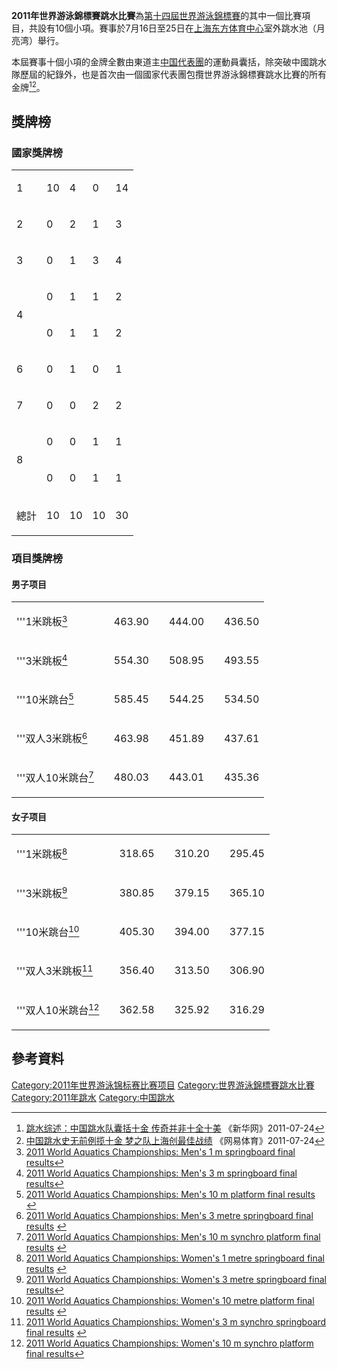 {{noteTA|G1=Aquatics
|T=zh-hans:2011年世界游泳锦标赛跳水比赛;zh-hant:2011年世界游泳錦標賽跳水比賽;zh-tw:2011年世界游泳錦標賽跳水比賽;zh-hk:2011年世界游泳錦標賽跳水比賽;zh-mo:2011年世界游泳錦標賽跳水比賽;}}
'''2011年世界游泳錦標賽跳水比賽'''為[[2011年世界游泳錦標賽|第十四屆世界游泳錦標賽]]的其中一個比賽項目，共設有10個小項。賽事於7月16日至25日在[[上海东方体育中心|上海东方体育中心]]室外跳水池（月亮湾）舉行。

本屆賽事十個小項的金牌全數由東道主[[2011年世界游泳锦标赛中国代表团|中国代表團]]的運動員囊括，除突破中國跳水隊歷屆的紀錄外，也是首次由一個國家代表團包攬世界游泳錦標賽跳水比賽的所有金牌<ref>[http://sports.sina.com.cn/o/2011-07-24/18395673105.shtml 跳水综述：中国跳水队囊括十金 传奇并非十全十美] {{Wayback|url=http://sports.sina.com.cn/o/2011-07-24/18395673105.shtml |date=20201023181450 }}《新华网》2011-07-24</ref><ref>[http://sports.163.com/11/0724/17/79OD5MV700051CAQ.html 中国跳水史无前例揽十金 梦之队上海创最佳战绩] {{Wayback|url=http://sports.163.com/11/0724/17/79OD5MV700051CAQ.html |date=20201023181423 }}《网易体育》2011-07-24</ref>。

== 獎牌榜 ==
=== 國家獎牌榜 ===
{| {{RankedMedalTable|class=wikitable sortable|nation-width=100px}}
|- bgcolor=#ccccff
|1||align=left|{{flagIOC2|CHN|2011年世界游泳锦标赛}}||10||4||0||14
|-
|2||align=left|{{flagIOC2|RUS|2011年世界游泳锦标赛}}||0||2||1||3
|-
|3||align=left|{{flagIOC2|GER|2011年世界游泳锦标赛}}||0||1||3||4
|-
|rowspan=2|4||align=left|{{flagIOC2|AUS|2011年世界游泳锦标赛}}||0||1||1||2
|-
|align=left|{{flagIOC2|CAN|2011年世界游泳锦标赛}}||0||1||1||2
|-
|6||align=left|{{flagIOC2|USA|2011年世界游泳锦标赛}}||0||1||0||1
|-
|7||align=left|{{flagIOC2|MEX|2011年世界游泳锦标赛}}||0||0||2||2
|-
|rowspan=2|8||align=left|{{flagIOC2|ITA|2011年世界游泳锦标赛}}||0||0||1||1
|-
|align=left|{{flagIOC2|UKR|2011年世界游泳锦标赛}}||0||0||1||1
|-class="sortbottom"
!colspan=2| 總計|| 10 || 10 || 10 || 30
|}
{{legend2|#ccccff|主辦國|border=solid 1px #AAAAAA}}

=== 項目獎牌榜 ===
==== 男子项目 ====
{|{{MedalistTable|type=项目|columns=2|labelwidth=120px|width=220px|style=font-size:small;}}
|-
| '''1米跳板<ref>[http://www.omegatiming.com/diving/racearchives/2011/shanghai2011/F73E_DetResIndidivual_102_Final_1m_springboard_men.pdf 2011 World Aquatics Championships: Men's 1 m springboard final results]{{dead link|date=十一月 2017 |bot=InternetArchiveBot }}{{en}}</ref>
| {{flagathlete|[[李世鑫|李世鑫]]|CHN}}||463.90
| {{flagathlete|[[何敏|何敏]]|CHN}}||444.00
| {{flagathlete|[[帕弗洛·罗森贝格|帕弗洛·罗森贝格]]|GER}}||436.50
|-
| '''3米跳板<ref>[http://www.omegatiming.com/diving/racearchives/2011/shanghai2011/F73E_DetResIndidivual_108_Final_3m_springboard_men.pdf 2011 World Aquatics Championships: Men's 3 m springboard final results]{{dead link|date=十一月 2017 |bot=InternetArchiveBot }}{{en}}</ref>
| {{flagathlete|[[何冲|何冲]]|CHN}}||554.30
| {{flagathlete|[[伊爾雅·扎哈洛夫|伊爾雅·扎哈洛夫]]|RUS}}||508.95
| {{flagathlete|[[Evgeny_Kuznetsov|Evgeny Kuznetsov]]|RUS}}||493.55
|-
| '''10米跳台<ref>[http://www.omegatiming.com/diving/racearchives/2011/shanghai2011/F73E_DetResIndidivual_110_Final_10m_Platform_men.pdf 2011 World Aquatics Championships: Men's 10 m platform final results] {{webarchive|url=http://archive.wikiwix.com/cache/20110725153329/http://www.omegatiming.com/diving/racearchives/2011/shanghai2011/F73E_DetResIndidivual_110_Final_10m_Platform_men.pdf |date=2011-07-25 }}{{en}}</ref>
| {{flagathlete|[[邱波|邱波]]|CHN}}||585.45
| {{flagathlete|[[戴维·布迪亚|戴维·布迪亚]]|USA}}||544.25
| {{flagathlete|[[萨沙·克莱因|萨沙·克莱因]]|GER}}||534.50
|-
| '''双人3米跳板<ref>[http://www.omegatiming.com/diving/racearchives/2011/shanghai2011/F73F_DetResSynchro_106_Final_3m_synchro_springboard_men.pdf 2011 World Aquatics Championships: Men's 3 metre springboard final results] {{Wayback|url=http://www.omegatiming.com/diving/racearchives/2011/shanghai2011/F73F_DetResSynchro_106_Final_3m_synchro_springboard_men.pdf |date=20110812185317 }}{{en}}</ref>
| {{flagathlete|[[秦凯|秦凯]]|CHN}}<br/>{{flagathlete|[[罗玉通|罗玉通]]|CHN}}||463.98
| {{flagathlete|[[伊爾雅·扎哈洛夫|伊爾雅·扎哈洛夫]]|RUS}}<br/>{{flagathlete|[[Evgeny_Kuznetsov|Evgeny Kuznetsov]]|RUS}}||451.89
| {{flagathlete|[[亚哈尔·卡斯蒂略|亚哈尔·卡斯蒂略]]|MEX}}<br/>{{flagathlete|[[Julián_Sánchez|Julián Sánchez]]|MEX}}||437.61
|-
| '''双人10米跳台<ref>[http://www.omegatiming.com/diving/racearchives/2011/shanghai2011/F73F_DetResSynchro_103_Final_10m_synchro_platform_men.pdf 2011 World Aquatics Championships: Men's 10 m synchro platform final results] {{Wayback|url=http://www.omegatiming.com/diving/racearchives/2011/shanghai2011/F73F_DetResSynchro_103_Final_10m_synchro_platform_men.pdf |date=20110812184432 }}{{en}}</ref>
| {{flagathlete|[[火亮|火亮]]|CHN}}<br/>{{flagathlete|[[邱波|邱波]]|CHN}}||480.03
| {{flagathlete|[[帕特里克·豪斯丁|帕特里克·豪斯丁]]|GER}}<br/>{{flagathlete|[[萨沙·克莱因|萨沙·克莱因]]|GER}}||443.01
| {{flagathlete|[[亚历山大·戈尔什科沃佐夫|亚历山大·戈尔什科沃佐夫]]|UKR}}<br/>{{flagathlete|[[亚历山大·邦达尔|亚历山大·邦达尔]]|UKR}}||435.36
|}

==== 女子项目 ====
{|{{MedalistTable|type=项目|columns=2|labelwidth=120px|style=font-size:small;}}
|-
| '''1米跳板<ref>[http://www.omegatiming.com/diving/racearchives/2011/shanghai2011/F73E_DetResIndidivual_104_Final_1m_springboard_women.pdf 2011 World Aquatics Championships: Women's 1 metre springboard final results] {{Wayback|url=http://www.omegatiming.com/diving/racearchives/2011/shanghai2011/F73E_DetResIndidivual_104_Final_1m_springboard_women.pdf |date=20110823163833 }}{{en}}</ref>
| {{flagathlete|[[施廷懋|施廷懋]]|CHN}}||318.65
| {{flagathlete|[[王涵|王涵]]|CHN}}||310.20
| {{flagathlete|[[塔妮雅·卡尼奥托|塔妮雅·卡尼奥托]]|ITA}}||295.45
|-
| '''3米跳板<ref>[http://www.omegatiming.com/diving/racearchives/2011/shanghai2011/F73E_DetResIndidivual_109_Final_3m_springboard_women.pdf 2011 World Aquatics Championships: Women's 3 metre springboard final results]{{dead link|date=十一月 2017 |bot=InternetArchiveBot }}{{en}}</ref>
| {{flagathlete|[[吴敏霞|吴敏霞]]|CHN}}||380.85
| {{flagathlete|[[何姿|何姿]]|CHN}}||379.15
| {{flagathlete|[[珍妮弗·阿贝尔|珍妮弗·阿贝尔]]|CAN}}||365.10
|-
| '''10米跳台<ref>[http://www.omegatiming.com/diving/racearchives/2011/shanghai2011/F73E_DetResIndidivual_107_Final_10m_Platform_women.pdf 2011 World Aquatics Championships: Women's 10 metre platform final results] {{Wayback|url=http://www.omegatiming.com/diving/racearchives/2011/shanghai2011/F73E_DetResIndidivual_107_Final_10m_Platform_women.pdf |date=20120522225829 }}{{en}}</ref>
| {{flagathlete|[[陈若琳|陈若琳]]|CHN}}||405.30
| {{flagathlete|[[胡亞丹|胡亞丹]]|CHN}}||394.00
| {{flagathlete|[[葆拉·埃斯皮诺萨|葆拉·埃斯皮诺萨]]|MEX}}||377.15
|-
| '''双人3米跳板<ref>[http://www.omegatiming.com/diving/racearchives/2011/shanghai2011/F73F_DetResSynchro_101_Final_3m_synchro_springboard_women.pdf 2011 World Aquatics Championships: Women's 3 m synchro springboard final results] {{Wayback|url=http://www.omegatiming.com/diving/racearchives/2011/shanghai2011/F73F_DetResSynchro_101_Final_3m_synchro_springboard_women.pdf |date=20110812184313 }}{{en}}</ref>
| {{flagathlete|[[吴敏霞|吴敏霞]]|CHN}}<br/>{{flagathlete|[[何姿|何姿]]|CHN}}||356.40
| {{flagathlete|[[埃米莉·埃曼斯|埃米莉·埃曼斯]]|CAN}}<br>{{flagathlete|[[珍妮弗·阿贝尔|珍妮弗·阿贝尔]]|CAN}}||313.50
| {{flagathlete|[[安娜贝尔·史密斯|安娜贝尔·史密斯]]|AUS}}<br>{{flagathlete|[[Sharleen_Stratton|莎琳·斯特拉顿]]|AUS}}||306.90
|-
| '''双人10米跳台<ref>[http://www.omegatiming.com/diving/racearchives/2011/shanghai2011/F73F_DetResSynchro_105_Final_10m_synchro_platform_women.pdf 2011 World Aquatics Championships: Women's 10 m synchro platform final results]{{dead link|date=十一月 2017 |bot=InternetArchiveBot }}{{en}}</ref>
| {{flagathlete|[[陈若琳|陈若琳]]|CHN}}<br/>{{flagathlete|[[汪皓|汪皓]]|CHN}}||362.58
| {{flagathlete|[[亚历山德拉·克洛克|亚历山德拉·克洛克]]|AUS}}<br/>{{flagathlete|[[伍丽群|伍丽群]]|AUS}}||325.92
| {{flagathlete|[[克里斯丁·施蒂尔|克里斯丁·施蒂尔]]|GER}}<br/>{{flagathlete|[[诺拉·祖布申斯基|诺拉·祖布申斯基]]|GER}}||316.29
|}

==參考資料==
{{reflist}}

{{世界游泳錦標賽}}

[[Category:2011年世界游泳锦标赛比赛项目|Category:2011年世界游泳锦标赛比赛项目]]
[[Category:世界游泳錦標賽跳水比賽|Category:世界游泳錦標賽跳水比賽]]
[[Category:2011年跳水|Category:2011年跳水]]
[[Category:中国跳水|Category:中国跳水]]